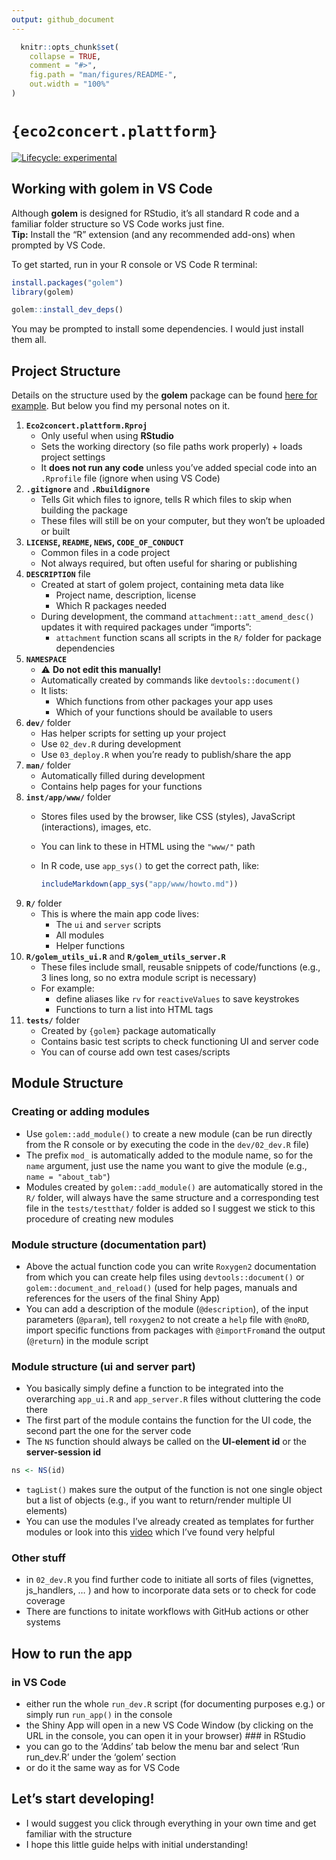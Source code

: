 ```yaml
---
output: github_document
---
```


<!-- README.md is generated from README.Rmd. Please edit that file -->

```r
  knitr::opts_chunk$set(
    collapse = TRUE,
    comment = "#>",
    fig.path = "man/figures/README-",
    out.width = "100%"
)
```

# `{eco2concert.plattform}`

<!-- badges: start -->
[![Lifecycle: experimental](https://img.shields.io/badge/lifecycle-experimental-orange.svg)](https://lifecycle.r-lib.org/articles/stages.html#experimental)
<!-- badges: end -->

## Working with **golem** in VS Code  
Although **golem** is designed for RStudio, it’s all standard R code and a familiar folder structure so VS Code works just fine.  
**Tip:** Install the “R” extension (and any recommended add-ons) when prompted by VS Code.

To get started, run in your R console or VS Code R terminal:

```r
install.packages("golem")
library(golem)

golem::install_dev_deps()
```
You may be prompted to install some dependencies. I would just install them all.


## Project Structure
Details on the structure used by the **golem** package can be found [here for example](https://engineering-shiny.org/golem.html). But below you find my personal notes on it.

1. **`Eco2concert.plattform.Rproj`**  
   - Only useful when using **RStudio**  
   - Sets the working directory (so file paths work properly) + loads project settings  
   - It **does not run any code** unless you’ve added special code into an `.Rprofile` file (ignore when using VS Code)

2. **`.gitignore`** and **`.Rbuildignore`**  
   - Tells Git which files to ignore, tells R which files to skip when building the package  
   - These files will still be on your computer, but they won’t be uploaded or built

3. **`LICENSE`, `README`, `NEWS`, `CODE_OF_CONDUCT`**  
   - Common files in a code project  
   - Not always required, but often useful for sharing or publishing

4. **`DESCRIPTION`** file  
   - Created at start of golem project, containing meta data like  
     - Project name, description, license  
     - Which R packages needed  
   - During development, the command `attachment::att_amend_desc()` updates it with required packages under "imports":
     - `attachment` function scans all scripts in the `R/` folder for package dependencies

5. **`NAMESPACE`**  
   - ⚠️ **Do not edit this manually!**  
   - Automatically created by commands like `devtools::document()`  
   - It lists:
     - Which functions from other packages your app uses  
     - Which of your functions should be available to users

6. **`dev/`** folder  
   - Has helper scripts for setting up your project  
   - Use `02_dev.R` during development  
   - Use `03_deploy.R` when you're ready to publish/share the app

7. **`man/`** folder 
   - Automatically filled during development  
   - Contains help pages for your functions

8. **`inst/app/www/`** folder  
   - Stores files used by the browser, like CSS (styles), JavaScript (interactions), images, etc.  
   - You can link to these in HTML using the `"www/"` path  
   - In R code, use `app_sys()` to get the correct path, like:

     ```r
     includeMarkdown(app_sys("app/www/howto.md"))
     ```

9. **`R/`** folder  
   - This is where the main app code lives:  
     - The `ui` and `server` scripts  
     - All modules  
     - Helper functions

10. **`R/golem_utils_ui.R`** and **`R/golem_utils_server.R`**  
    - These files include small, reusable snippets of code/functions (e.g., 3 lines long, so no extra module script is necessary)
    - For example:
      - define aliases like `rv` for `reactiveValues` to save keystrokes
      - Functions to turn a list into HTML tags

11. **`tests/`** folder  
    - Created by `{golem}` package automatically  
    - Contains basic test scripts to check functioning UI and server code  
    - You can of course add own test cases/scripts

## Module Structure
### Creating or adding modules
- Use `golem::add_module()` to create a new module (can be run directly from the R console or by executing the code in the `dev/02_dev.R` file)
- The prefix `mod_` is automatically added to the module name, so for the `name` argument, just use the name you want to give the module (e.g., `name = "about_tab"`)
- Modules created by `golem::add_module()` are automatically stored in the `R/` folder, will always have the same structure and a corresponding test file in the `tests/testthat/` folder is added so I suggest we stick to this procedure of creating new modules

### Module structure (documentation part)
- Above the actual function code you can write `Roxygen2` documentation from which you can create help files using `devtools::document()` or `golem::document_and_reload()` 
(used for help pages, manuals and references for the users of the final Shiny App)
- You can add a description of the module (`@description`), of the input parameters (`@param`), tell `roxygen2` to not create a `help` file with `@noRD`, import specific functions
from packages with `@importFrom`and the output (`@return`) in the module script

### Module structure (ui and server part)
- You basically simply define a function to be integrated into the overarching `app_ui.R` and `app_server.R` files without cluttering the code there
- The first part of the module contains the function for the UI code, the second part the one for the server code
- The `NS` function should always be called on the **UI-element id** or the **server-session id**

```r
ns <- NS(id)
```
- `tagList()` makes sure the output of the function is not one single object but a list of objects (e.g., if you want to return/render multiple UI elements)
- You can use the modules I've already created as templates for further modules or look into this [video](https://www.youtube.com/watch?v=_zm2GuSrZ14&t=6319s) which I've found very helpful

### Other stuff
- in `02_dev.R` you find further code to initiate all sorts of files (vignettes, js_handlers, ... ) and how to incorporate data sets or to check for code coverage
- There are functions to initate workflows with GitHub actions or other systems

## How to run the app
### in VS Code
- either run the whole `run_dev.R` script (for documenting purposes e.g.) or simply run `run_app()` in the console
- the Shiny App will open in a new VS Code Window (by clicking on the URL in the console, you can open it in your browser)
### in RStudio
- you can go to the 'Addins' tab below the menu bar and select 'Run run_dev.R' under the 'golem' section  
- or do it the same way as for VS Code

## Let's start developing!
- I would suggest you click through everything in your own time and get familiar with the structure
- I hope this little guide helps with initial understanding!